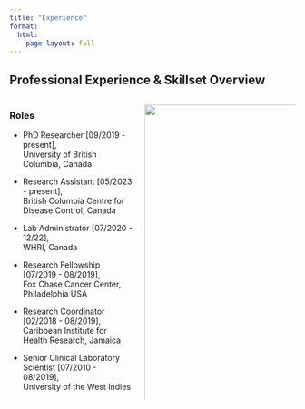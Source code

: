```yaml
---
title: "Experience"
format: 
  html: 
    page-layout: full
---
```


## Professional Experience & Skillset Overview

:::{.columns}


::: {.column width="45%"}
### Roles

* PhD Researcher [09/2019 - present], <br> University of British Columbia, Canada 

* Research Assistant [05/2023 - present], <br> British Columbia Centre for Disease Control, Canada 

* Lab Administrator [07/2020 - 12/22], <br> WHRI, Canada 

* Research Fellowship [07/2019 - 08/2019], <br> Fox Chase Cancer Center, Philadelphia USA 

* Research Coordinator [02/2018 - 08/2019], <br> Caribbean Institute for Health Research, Jamaica 

* Senior Clinical Laboratory Scientist [07/2010 - 08/2019], <br> University of the West Indies 
:::

::: {.column width="55%"}
<img src="data_science_radar_plot.bmp" style="width: 140%; max-width: none;" />

<img src="molecular_skills_radar_plot.bmp" style="width: 140%; max-width: none;" />
:::
:::

<!--
![](data_science_radar_plot.bmp){width=100%}
----->